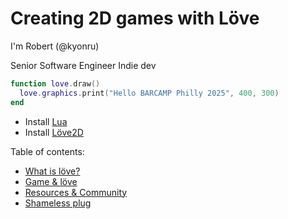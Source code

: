 # Creating 2D games with Löve

I'm Robert (@kyonru)

<span class="line-through">Senior Software Engineer</span> Indie dev

```lua
function love.draw()
  love.graphics.print("Hello BARCAMP Philly 2025", 400, 300)
end
```

- Install [Lua](https://love2d.org/wiki/Download)
- Install [Löve2D](https://love2d.org/)

Table of contents:

- [What is löve?](/scrollycoding)
- [Game & löve](/slides)
- [Resources & Community](/resources)
- [Shameless plug](/shameless-plug)

